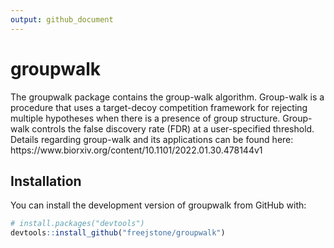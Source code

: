 ```yaml
---
output: github_document
---
```


<!-- README.md is generated from README.Rmd. Please edit that file -->

# groupwalk

The groupwalk package contains the group-walk algorithm. Group-walk is a
procedure that uses a target-decoy competition framework for rejecting multiple hypotheses when there is a presence of group structure. Group-walk controls the false discovery rate (FDR) at a user-specified threshold. Details regarding group-walk and its applications can be
found here: https://www.biorxiv.org/content/10.1101/2022.01.30.478144v1

## Installation

You can install the development version of groupwalk from GitHub with:

``` r
# install.packages("devtools")
devtools::install_github("freejstone/groupwalk")
```
